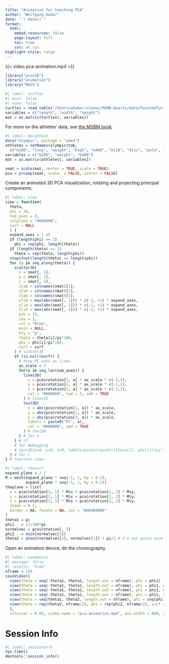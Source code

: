 ```yaml
---
title: "Animation for teaching PCA"
author: "Wolfgang Huber"
date: "`r date()`"
format:
  html:
    embed-resources: false
    page-layout: full
    toc: true
    css: wh.css
highlight-style: tango
---
```



{{< video pca-animation.mp4 >}}

<!-- ![Animated PCA of athletes data](pca-animation.gif) -->


```r
library("plot3D")
library("animation")
library("MASS")
```

```r
#| label: turtles
#| eval: false
#| echo: false
turtles = read.table("/Users/whuber/clones/MSMB-Quarto/data/PaintedTurtles.txt", header = TRUE)
variables = c("length", "width", "height")
mat = as.matrix(turtles[, variables])
```

For more on the athletes' data, see [the MSBM book](https://www.huber.embl.de/msmb/07-chap.html#what-are-the-data-matrices-and-their-motivation).

```r
#| label: decathlon
data("olympic", package = "ade4")
athletes = setNames(olympic$tab, 
  c("m100", "long", "weight", "high", "m400", "m110", "disc", "pole", "javel", "m1500"))
variables = c("m100", "weight", "m400")
mat = as.matrix(athletes[, variables])
```

```r
smat = scale(mat, center = TRUE, scale = TRUE)
pca = prcomp(smat, scale. = FALSE, center = FALSE)
```

Create an animated 3D PCA visualization, rotating and projecting principal components.

```r
#| label: view
view = function(
  theta,
  phi = 20,
  num_axes = 0,
  colplane = "#606060",
  surf = NULL
  ) {
  expand_axes = 1.45
  if (length(phi) == 1)   
    phi = rep(phi, length(theta))
  if (length(theta) == 1) 
    theta = rep(theta, length(phi))
  stopifnot(length(theta) == length(phi))
  for (i in seq_along(theta)) {
    scatter3D(
      x = smat[, 1],
      y = smat[, 2],
      z = smat[, 3],
      xlab = colnames(smat)[1], 
      ylab = colnames(smat)[2], 
      zlab = colnames(smat)[3],
      xlim = max(abs(smat[, 1])) * c(-1, +1) * expand_axes,
      ylim = max(abs(smat[, 2])) * c(-1, +1) * expand_axes,
      zlim = max(abs(smat[, 3])) * c(-1, +1) * expand_axes,
      pch = 19, 
      cex = 1, 
      col = "blue",
      main = NULL, 
      bty = "g", 
      theta = theta[i]/pi*180, 
      phi = phi[i]/pi*180, 
      surf = surf
    ) # scatter3D
    if (is.null(surf)) {
      # draw PC axes as lines
      ax_scale = 2
      for(a in seq_len(num_axes)) {
        lines3D(
          x = pca$rotation[1, a] * ax_scale * c(-1,1), 
          y = pca$rotation[2, a] * ax_scale * c(-1,1),
          z = pca$rotation[3, a] * ax_scale * c(-1,1),
          col = "#606060", lwd = 2, add = TRUE
        ) # lines3D
        text3D(
          x = abs(pca$rotation[1, a]) * ax_scale, 
          y = abs(pca$rotation[2, a]) * ax_scale,
          z = abs(pca$rotation[3, a]) * ax_scale,
          labels = paste0("PC", a),
          col = "#000000", add = TRUE
        ) # text3D
      } # for a
    } # if
    # for debugging
    # text3D(x=0, y=0, z=0, labels=paste(round(c(theta[i], phi[i])/pi*180), collapse = ":"), col = "red", add = TRUE ) 
  } # for i
} # function view
```

```r
#| label: thesurf
expand_plane = 2.7
M = mesh(expand_plane * seq(-1, 1, by = 0.2), 
         expand_plane * seq(-1, 1, by = 0.2))
theplane = list(
  x = pca$rotation[1, 1] * M$x + pca$rotation[1, 2] * M$y,  
  y = pca$rotation[2, 1] * M$x + pca$rotation[2, 2] * M$y,  
  z = pca$rotation[3, 1] * M$x + pca$rotation[3, 2] * M$y,
  shade = 0.3, 
  border = NA, facets = NA, col = "#d0d0d080"
)
theta1 = pi
phi1   = 17/180*pi
normalvec = pca$rotation[, 3]
phi2   = asin(normalvec[3]) 
theta2 = atan2(normalvec[2], normalvec[1]) + pi/2 # I'm not quite sure about, looks hacky
```

Open an animation device, do the choreography.

```r
#| label: savemovie
#| message: false
#| results: "hide"
nframe = 120
saveVideo({
  view(theta = seq(-theta1, theta1, length.out = nframe), phi = phi1)
  view(theta = seq(-theta1, theta1, length.out = nframe), phi = phi1, num_axes = 1)
  view(theta = seq(-theta1, theta1, length.out = nframe), phi = phi1, num_axes = 2)
  view(theta = seq(-theta1, theta1, length.out = nframe), phi = phi1, surf = theplane)
  view(theta = seq(theta1, theta2, length.out = nframe), phi = seq(phi1, phi2, length.out = nframe), surf = theplane)
  view(theta = rep(theta2, nframe/2), phi = rep(phi2, nframe/2), surf = theplane)
  }, 
  interval = 0.05, video.name = "pca-animation.mp4", ani.width = 800, ani.height = 800, ffmpeg = "/opt/homebrew/bin/ffmpeg")
```

# Session Info

```r
#| label: sessioninfo
Sys.time()
devtools::session_info()
```